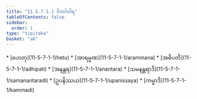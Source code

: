 ```yaml
---
title: "11.5.7.1.1 ဝိဘင်္ဂဝါရ"
tableOfContents: false
sidebar:
  order: 1
type: "tipitaka"
basket: "ab"
---
```



<DynamicBreadcrumb />



<TableOfContents>
* [ဟေတု](11-5-7-1-1/hetu)
* [အာရမ္မဏ](11-5-7-1-1/arammana)
* [အဓိပတိ](11-5-7-1-1/adhipati)
* [အနန္တရ](11-5-7-1-1/anantara)
* [သမနန္တရာဒိ](11-5-7-1-1/samanantaradi)
* [ဥပနိဿယ](11-5-7-1-1/upanissaya)
* [ကမ္မာဒိ](11-5-7-1-1/kammadi)
</TableOfContents>